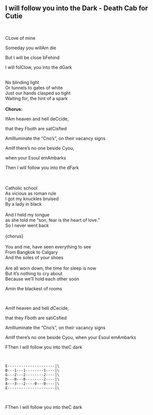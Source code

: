 ## I will follow you into the Dark - Death Cab for Cutie
\
<p class='song show-chords'><span class='chord'>C</span>Love of mine</p>
<p class='song show-chords'>Someday you will<span class='chord'>Am</span> die</p>
<p class='song show-chords'>But I will be close b<span class='chord'>F</span>ehind</p>
<p class='song show-chords'>I will fol<span class='chord'>C</span>low, you into the d<span class='chord'>G</span>ark</p>
\
No blinding light\
Or tunnels to gates of white\
Just our hands clasped so tight\
Waiting for, the hint of a spark \
\
**Chorus:**\
<p class='song show-chords'>If<span class='chord'>Am</span> heaven and hell de<span class='chord'>C</span>cide,      </p>
<p class='song show-chords'>that they <span class='chord'>F</span>both are sat<span class='chord'>C</span>isfied</p>
<p class='song show-chords'><span class='chord'>Am</span>Illuminate the "<span class='chord'>C</span>no's", on their vacancy signs</p>
<p class='song show-chords'><span class='chord'>Am</span>If there's no one beside <span class='chord'>C</span>you,</p>
<p class='song show-chords'>when your <span class='chord'>E</span>soul em<span class='chord'>Am</span>barks</p>
<p class='song show-chords'>Then I will follow you into the d<span class='chord'>F</span>ark</p>
\
\
Catholic school\
As vicious as roman rule\
I got my knuckles bruised \
By a lady in black\
     \
And I held my tongue \
as she told me "son, fear is the heart of love." \
So I never went back\
\
{chorus}\
\
You and me, have seen everything to see\
From Bangkok to Calgary  \
And the soles of your shoes\
 \
Are all worn down, the time for sleep is now\
But it's nothing to cry about  \
Because we'll hold each other soon\
<p class='song show-chords'><span class='chord'>Am</span>in the blackest of rooms </p>
\
<p class='song show-chords'><span class='chord'>Am</span>If heaven and hell d<span class='chord'>C</span>ecide, </p>
<p class='song show-chords'>that they <span class='chord'>F</span>both are sati<span class='chord'>C</span>sfied</p>
<p class='song show-chords'><span class='chord'>Am</span>Illuminate the "<span class='chord'>C</span>no's", on their vacancy signs</p>
<p class='song show-chords'><span class='chord'>Am</span>If there's no one beside <span class='chord'>C</span>you, when your <span class='chord'>E</span>soul em<span class='chord'>Am</span>barks</p>
<p class='song show-chords'><span class='chord'>F</span>Then I will follow you into the<span class='chord'>C</span> dark</p>
\
```{}
E---------------------|\
B---1---1--------1----|\
G---2---2--------2----|\
D---0---0--------2----|\
A---3---2----0---0----|\
E---------------------|\
```
\
<p class='song show-chords'><span class='chord'>F</span>Then I will follow you into the<span class='chord'>C</span> dark</p>
\
\
